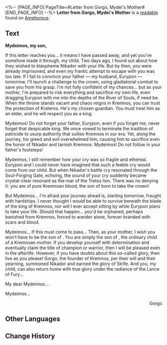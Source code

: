 <%-- [PAGE_INFO]
PageTitle=#Letter from Gorgo, Mydei's Mother#
[END_PAGE_INFO] --%>
{{Readable Infobox
|id           = 481
|partIds      = 190794
|title        = 
|image        = Item Letter from Gorgo, Mydei's Mother.png
|world        = Amphoreus
|parts        = 1
|author       = <!--to be added-->
|description  = A slate discovered in ancient Castrum Kremnos containing the last words of Mydei's mother, Gorgo.
|part1        = Letter from Gorgo, Mydei's Mother
|source1      = {{cx|Source missing}}
|characters   = Nikador
|factions     = 
}}
'''Letter from Gorgo, Mydei's Mother''' is a [[readable]] found on [[Amphoreus]].
<!--
==Location==
{{Map Embed|<map name>|<marker id>}}
-->
==Text==
'''Mydeimos, my son,'''

If this letter reaches you... it means I have passed away, and yet you've somehow made it through, my child. Two days ago, I found out about how they wished to blaspheme Nikador with your life. But by then, you were already imprisoned, and even my frantic attempt to escape with you was too late. If I fail to convince your father &mdash; my husband, Eurypon &mdash; tomorrow, I'll launch a challenge to the crown, using gladiatorial combat to save you from his grasp. I'm not fully confident of my chances... but as your mother, I'm prepared to risk everything and sacrifice my own life, even dragging Eurypon with me into the depths of the River of Souls, if need be. When the throne stands vacant and chaos reigns in Kremnos, you can trust the protection of Krateros. He's my chosen guardian. You must treat him as an elder, and he will respect you as a king.

Mydeimos! Do not forget your father, Eurypon, even if you forget me, never forget that despicable king. We once vowed to terminate the tradition of patricide to usurp authority that sullies Kremnos in our era. Yet, along the journey, his greed and evil overwhelmed him, causing him to sacrifice even the honor of Nikador and tarnish Kremnos. Mydeimos! Do not follow in your father's footsteps!

Mydeimos, I still remember how your cry was so fragile and ethereal. Eurypon and I could never have imagined that such a feeble cry would come from our child. But when Nikador's battle cry resonated through the Soul-Forging Gate, echoing, the sound of your cry suddenly became crystal-clear resonant as the roar of the Tretos lion. There was no denying it: you are of pure Kremnoan blood, the son of {{Rubi|Gorgo|Founder of Kremnos}} born to take the crown!

But Mydeimos... I'm afraid your journey ahead is, starting tomorrow, fraught with hardships. I never thought I would be able to survive beneath the blade of the king of Kremnos, nor will I ever accept sitting by while Eurypon plans to take your life. Should that happen... you'd be orphaned, perhaps banished from Kremnos, forced to wander alone, forever branded with scars and blood.

Mydeimos... If this must come to pass... Then, as your mother, I wish you won't have to be the son of {{Rubi|Gorgo|Founder of Kremnos}}. You are simply the son of {{Rubi|Gorgo|Queen of Kremnos}}, the ordinary child of a Kremnoan mother. If you develop yourself with determination and eventually claim the title of champion or warrior, then I will be pleased even in the afterlife. However, if you have doubts about this so-called glory, then live as you please! Gorgo, the founder of Kremnos, per their will and their yearning, summoned Nikador and earned the glory of Strife. And you, my child, can also return home with true glory under the radiance of the Lance of Fury...

My dear Mydeimos...

Mydeimos...

<div align="right">Gorgo</div>

<!--
==Trivia==
* 
-->
==Other Languages==
{{Other Languages
|en   = Letter from Gorgo, Mydei's Mother
|zhs  = 万敌之母，歌耳戈的遗信
|zht  = 萬敵之母&mdash;&mdash;歌耳戈的遺信
|ja   = モーディスの母、ゴルゴーの遺書
|ko   = 마이데이의 어머니, 고르고의 유서
|es   = Carta de Gorgo, la madre de Midei
|fr   = Lettre de Gorgo, la mère de Mydei
|ru   = Письмо от Горго, матери Мидея
|th   = จดหมายสั่งลาจาก Gorgo มารดาของ Mydei
|vi   = Di Thư Của Gorgo, Mẹ Của Mydei
|de   = Letzter Brief von Gorgo, Mutter von Mydei
|id   = Surat Peninggalan Gorgo, Ibu Mydei
|pt   = Carta de Gorgo, Mãe de Mydei
}}

==Change History==
{{Change History|3.1}}